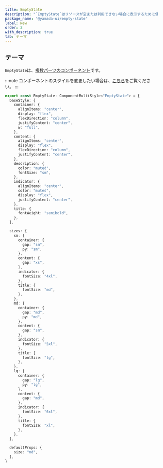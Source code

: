 ```yaml
---
title: EmptyState
description: "`EmptyState`はリソースが空または利用できない場合に表示するために使用されるコンポーネントです。"
package_name: "@yamada-ui/empty-state"
label: New
order: 2
with_description: true
tab: テーマ
---
```


## テーマ

`EmptyState`は、[複数パーツのコンポーネント](/styled-system/theming/component-styles#複数パーツのコンポーネント)です。

:::note
コンポーネントのスタイルを変更したい場合は、[こちら](/styled-system/theming/customize-theme#コンポーネントのスタイルを変更する)をご覧ください。
:::

```ts
export const EmptyState: ComponentMultiStyle<"EmptyState"> = {
  baseStyle: {
    container: {
      alignItems: "center",
      display: "flex",
      flexDirection: "column",
      justifyContent: "center",
      w: "full",
    },
    content: {
      alignItems: "center",
      display: "flex",
      flexDirection: "column",
      justifyContent: "center",
    },
    description: {
      color: "muted",
      fontSize: "sm",
    },
    indicator: {
      alignItems: "center",
      color: "muted",
      display: "flex",
      justifyContent: "center",
    },
    title: {
      fontWeight: "semibold",
    },
  },

  sizes: {
    sm: {
      container: {
        gap: "sm",
        py: "sm",
      },
      content: {
        gap: "xs",
      },
      indicator: {
        fontSize: "4xl",
      },
      title: {
        fontSize: "md",
      },
    },
    md: {
      container: {
        gap: "md",
        py: "md",
      },
      content: {
        gap: "sm",
      },
      indicator: {
        fontSize: "5xl",
      },
      title: {
        fontSize: "lg",
      },
    },
    lg: {
      container: {
        gap: "lg",
        py: "lg",
      },
      content: {
        gap: "md",
      },
      indicator: {
        fontSize: "6xl",
      },
      title: {
        fontSize: "xl",
      },
    },
  },

  defaultProps: {
    size: "md",
  },
}
```
